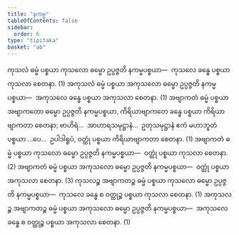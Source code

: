 ```yaml
---
title: "နကမ္မ"
tableOfContents: false
sidebar:
  order: 6
type: "tipitaka"
basket: "ab"
---
```



<DynamicBreadcrumb />

<Division number="147">

<Paragraph number="529">
ကုသလံ ဓမ္မံ ပစ္စယာ ကုသလော ဓမ္မော ဥပ္ပဇ္ဇတိ နကမ္မပစ္စယာ—  ကုသလေ ခန္ဓေ ပစ္စယာ ကုသလာ စေတနာ. (1)
</Paragraph>

<Paragraph number="530">
အကုသလံ ဓမ္မံ ပစ္စယာ အကုသလော ဓမ္မော ဥပ္ပဇ္ဇတိ နကမ္မပစ္စယာ—  အကုသလေ ခန္ဓေ ပစ္စယာ အကုသလာ စေတနာ. (1)
</Paragraph>

<Paragraph number="531">
အဗျာကတံ ဓမ္မံ ပစ္စယာ အဗျာကတော ဓမ္မော ဥပ္ပဇ္ဇတိ နကမ္မပစ္စယာ, ကိရိယာဗျာကတေ ခန္ဓေ ပစ္စယာ ကိရိယာဗျာကတာ စေတနာ; ဗာဟိရံ…  အာဟာရသမုဋ္ဌာနံ…  ဥတုသမုဋ္ဌာနံ ဧကံ မဟာဘူတံ ပစ္စယာ …ပေ…  ဥပါဒါရူပံ, ဝတ္ထုံ ပစ္စယာ ကိရိယာဗျာကတာ စေတနာ. (1)
</Paragraph>

<Paragraph number="532">
အဗျာကတံ ဓမ္မံ ပစ္စယာ ကုသလော ဓမ္မော ဥပ္ပဇ္ဇတိ နကမ္မပစ္စယာ—  ဝတ္ထုံ ပစ္စယာ ကုသလာ စေတနာ. (2)
</Paragraph>

<Paragraph number="533">
အဗျာကတံ ဓမ္မံ ပစ္စယာ အကုသလော ဓမ္မော ဥပ္ပဇ္ဇတိ နကမ္မပစ္စယာ—  ဝတ္ထုံ ပစ္စယာ အကုသလာ စေတနာ. (3)
</Paragraph>

<Paragraph number="534">
ကုသလဉ္စ အဗျာကတဉ္စ ဓမ္မံ ပစ္စယာ ကုသလော ဓမ္မော ဥပ္ပဇ္ဇတိ နကမ္မပစ္စယာ—  ကုသလေ ခန္ဓေ စ ဝတ္ထုဉ္စ ပစ္စယာ ကုသလာ စေတနာ. (1)
</Paragraph>

<Paragraph number="535">
အကုသလဉ္စ အဗျာကတဉ္စ ဓမ္မံ ပစ္စယာ အကုသလော ဓမ္မော ဥပ္ပဇ္ဇတိ နကမ္မပစ္စယာ—  အကုသလေ ခန္ဓေ စ ဝတ္ထုဉ္စ ပစ္စယာ အကုသလာ စေတနာ. (1)
</Paragraph>
</Division>
